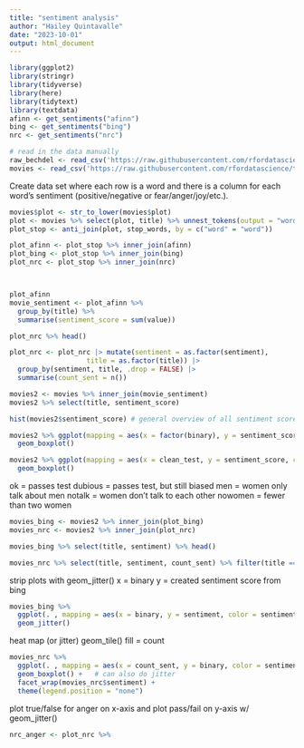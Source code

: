 ```yaml
---
title: "sentiment analysis"
author: "Hailey Quintavalle"
date: "2023-10-01"
output: html_document
---
```



```r
library(ggplot2)
library(stringr)
library(tidyverse)
library(here)
library(tidytext)
library(textdata)
afinn <- get_sentiments("afinn")
bing <- get_sentiments("bing")
nrc <- get_sentiments("nrc")
```

```r
# read in the data manually
raw_bechdel <- read_csv('https://raw.githubusercontent.com/rfordatascience/tidytuesday/master/data/2021/2021-03-09/raw_bechdel.csv')
movies <- read_csv('https://raw.githubusercontent.com/rfordatascience/tidytuesday/master/data/2021/2021-03-09/movies.csv')
```

Create data set where each row is a word and there is a column for each word's sentiment (positive/negative or fear/anger/joy/etc.).

```r
movies$plot <- str_to_lower(movies$plot)
plot <- movies %>% select(plot, title) %>% unnest_tokens(output = "word", input = "plot")
plot_stop <- anti_join(plot, stop_words, by = c("word" = "word"))
```

```r
plot_afinn <- plot_stop %>% inner_join(afinn)
plot_bing <- plot_stop %>% inner_join(bing)
plot_nrc <- plot_stop %>% inner_join(nrc)



plot_afinn
movie_sentiment <- plot_afinn %>% 
  group_by(title) %>%
  summarise(sentiment_score = sum(value))

plot_nrc %>% head()

plot_nrc <- plot_nrc |> mutate(sentiment = as.factor(sentiment),
                   title = as.factor(title)) |>
  group_by(sentiment, title, .drop = FALSE) |>
  summarise(count_sent = n())
```


```r
movies2 <- movies %>% inner_join(movie_sentiment)
movies2 %>% select(title, sentiment_score)
```

```r
hist(movies2$sentiment_score) # general overview of all sentiment scores
```

```r
movies2 %>% ggplot(mapping = aes(x = factor(binary), y = sentiment_score)) +
  geom_boxplot()
```

```r
movies2 %>% ggplot(mapping = aes(x = clean_test, y = sentiment_score, color = clean_test)) +
  geom_boxplot()
```

ok = passes test
dubious = passes test, but still biased
men = women only talk about men
notalk = women don't talk to each other
nowomen = fewer than two women

```r
movies_bing <- movies2 %>% inner_join(plot_bing)
movies_nrc <- movies2 %>% inner_join(plot_nrc) 
```

```r
movies_bing %>% select(title, sentiment) %>% head()
```

```r
movies_nrc %>% select(title, sentiment, count_sent) %>% filter(title == "Grown Ups 2")
```




strip plots with geom_jitter()
x = binary
y = created sentiment score from bing
```r
movies_bing %>%
  ggplot(. , mapping = aes(x = binary, y = sentiment, color = sentiment)) +
  geom_jitter()
```



heat map (or jitter)
geom_tile()
fill = count





```r
movies_nrc %>%
  ggplot(. , mapping = aes(x = count_sent, y = binary, color = sentiment)) +
  geom_boxplot() +   # can also do jitter
  facet_wrap(movies_nrc$sentiment) +
  theme(legend.position = "none")
```

plot true/false for anger on x-axis and plot pass/fail on y-axis w/ geom_jitter()
```r
nrc_anger <- plot_nrc %>% 
```






